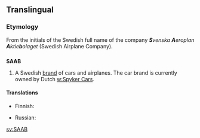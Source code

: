 ==Translingual==
{{wikipedia}}
{{rfv}}
===Etymology===
From the initials of the Swedish full name of the company '''''S'''venska '''A'''eroplan '''A'''ktie'''b'''olaget'' (Swedish Airplane Company).

==={{initialism|mul}}===
'''SAAB'''

# A Swedish [[brand]] of cars and airplanes. The car brand is currently owned by Dutch [[w:Spyker Cars]].

====Translations====
{{trans-top|Swedish brand of cars and airplanes}}
* Finnish: {{t-|fi|Saab}}
{{trans-mid}}
* Russian: {{t-|ru|Сааб|tr=Saab|sc=Cyrl}}
{{trans-bottom}}

[[sv:SAAB]]